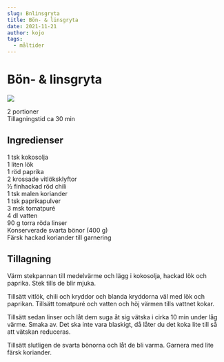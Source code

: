 ```yaml
---
slug: Bnlinsgryta
title: Bön- & linsgryta
date: 2021-11-21
author: kojo
tags:
  - måltider
---
```


# Bön- & linsgryta

![](../images/ff4ee720-c433-4d46-9b4b-f74074656226.png)



2 portioner<br/>
Tillagningstid ca 30 min

 ## Ingredienser

1 tsk kokosolja <br/>
1 liten lök <br/>
1 röd paprika <br/>
2 krossade vitlöksklyftor<br/>
½ finhackad röd chili<br/>
1 tsk malen koriander<br/>
1 tsk paprikapulver<br/>
3 msk tomatpuré<br/>
4 dl vatten<br/>
90 g torra röda linser<br/>
Konserverade svarta bönor (400 g)<br/>
Färsk hackad koriander till garnering 

 ## Tillagning

Värm stekpannan till medelvärme och lägg i kokosolja, hackad lök och paprika. Stek tills de blir mjuka. 

Tillsätt vitlök, chili och kryddor och blanda kryddorna väl med lök och paprikan. Tillsätt tomatpuré och vatten och höj värmen tills vattnet kokar.

Tillsätt sedan linser och låt dem suga åt sig vätska i cirka 10 min under låg värme. Smaka av. Det ska inte vara blaskigt, då låter du det koka lite till så att vätskan reduceras. 

Tillsätt slutligen de svarta bönorna och låt de bli varma. Garnera med lite färsk koriander.

